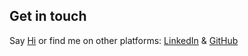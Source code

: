 ## Get in touch

Say [Hi](aleejess@gmail.com) or find me on other platforms: [LinkedIn](https://www.linkedin.com/in/jessaleem/) & [GitHub](https://github.com/Jessaleem)